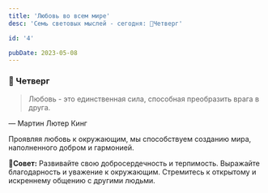 ```yaml
---
title: 'Любовь во всем мире'
desc: 'Семь световых мыслей - сегодня: 🎉Четверг'

id: '4'

pubDate: 2023-05-08
---
```


### 📝 Четверг

> Любовь - это единственная сила, способная преобразить врага в друга.

<figcaption>&mdash; Мартин Лютер Кинг</figcaption>

Проявляя любовь к окружающим, мы способствуем созданию мира, наполненного добром и гармонией.

📍**Совет:** Развивайте свою добросердечность и терпимость. Выражайте благодарность и уважение к окружающим. Стремитесь к открытому и искреннему общению с другими людьми.

